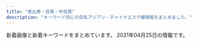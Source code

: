 ```yaml
---
title: "恵比寿・目黒・中目黒"
description: "キーワード別にの巨乳アジアン・チャイナエステ嬢情報をまとめました。"
---
```


新着画像と新着キーワードをまとめています。
2021年04月25日の情報です。

<DmmAffiliateIns />
<KeywordTable
  shops={
    [
    {
        "keywords": {
            "87": 3,
            "D": 26,
            "84": 2,
            "E": 4,
            "86": 9,
            "85": 7,
            "88": 3,
            "F": 1,
            "89": 2,
            "C": 41
        },
        "img_links": [
            "http://angel.jpn.cm/images/s_pick.png",
            "http://angel.jpn.cm/photos/sites/3/2016/08/staff36h.jpg",
            "http://angel.jpn.cm/photos/sites/3/2016/08/staff5.jpg",
            "http://angel.jpn.cm/photos/sites/3/2016/08/staff7.jpg",
            "http://cdn.dino-es.com/images/logo/150x40DinoEs.png",
            "http://angel.jpn.cm/photos/sites/3/2020/06/2020061515170635.jpg",
            "http://angel.jpn.cm/photos/sites/3/2019/10/2019100910242499.jpg",
            "http://angel.jpn.cm/photos/sites/3/2017/12/2017122705371661.jpg",
            "http://angel.jpn.cm/photos/sites/3/2018/06/2018061505064251.jpg",
            "http://angel.jpn.cm/photos/sites/3/2016/08/staff39.jpg",
            "http://angel.jpn.cm/photos/sites/3/2016/08/staff24a.jpg",
            "http://angel.jpn.cm/photos/sites/3/2016/08/staff14.jpg",
            "http://angel.jpn.cm/images/s_news.png",
            "http://angel.jpn.cm/photos/sites/3/2017/11/201711280608539.jpg",
            "http://angel.jpn.cm/images/room3.jpg",
            "http://angel.jpn.cm/photos/sites/3/2016/08/staff4.jpg",
            "http://angel.jpn.cm/photos/sites/3/2019/06/2019060510404179.jpg",
            "http://angel.jpn.cm/photos/sites/3/2016/08/staff25a.jpg",
            "http://angel.jpn.cm/images/room4.jpg",
            "http://angel.jpn.cm/photos/sites/3/2016/08/staff29a.jpg",
            "http://angel.jpn.cm/photos/sites/3/2016/08/staff29.jpg",
            "http://angel.jpn.cm/photos/sites/3/2016/08/staff23.jpg",
            "http://angel.jpn.cm/images/s_staff.png",
            "http://angel.jpn.cm/photos/sites/3/2016/08/staff11.jpg",
            "http://angel.jpn.cm/photos/sites/3/2016/08/staff21.jpg",
            "http://angel.jpn.cm/photos/sites/3/2020/09/2020092511154515.jpg",
            "http://angel.jpn.cm/photos/sites/3/2018/06/2018061601280970.jpg",
            "http://angel.jpn.cm/photos/sites/3/2018/06/2018061505064271.jpg",
            "http://angel.jpn.cm/photos/sites/3/2017/01/1.jpg",
            "http://angel.jpn.cm/images/s_mobile.png",
            "http://angel.jpn.cm/photos/sites/3/2019/06/201906051042276.jpg",
            "http://angel.jpn.cm/photos/sites/3/2021/02/2021021714005240.jpg",
            "http://angel.jpn.cm/photos/sites/3/2016/08/staff22.jpg",
            "http://angel.jpn.cm/photos/sites/3/2017/04/1.jpg",
            "http://angel.jpn.cm/photos/sites/3/2017/11/2017112010234266.jpg",
            "http://angel.jpn.cm/photos/sites/3/2019/12/2019122718552333.jpg",
            "http://angel.jpn.cm/photos/sites/3/2018/06/2018061601280885.jpg",
            "http://angel.jpn.cm/photos/sites/3/2019/12/2019122718552430.jpg",
            "http://angel.jpn.cm/images/girl-z1.jpg",
            "http://angel.jpn.cm/photos/sites/3/2016/08/staff28.jpg",
            "http://angel.jpn.cm/photos/sites/3/2021/02/2021022516024747.jpg",
            "http://angel.jpn.cm/photos/sites/3/2019/11/201911181407260.jpg",
            "http://angel.jpn.cm/photos/sites/3/2016/08/staff24.jpg",
            "http://angel.jpn.cm/images/top01.jpg",
            "http://angel.jpn.cm/images/room5.jpg",
            "http://angel.jpn.cm/photos/sites/3/2016/10/staff01.jpg",
            "http://angel.jpn.cm/photos/sites/3/2016/08/staff3.jpg",
            "http://angel.jpn.cm/photos/sites/3/2016/09/staff40.jpg",
            "http://angel.jpn.cm/images/room1.jpg",
            "http://angel.jpn.cm/images/room6.jpg",
            "http://angel.jpn.cm/images/room2.jpg",
            "http://angel.jpn.cm/images/room7.jpg",
            "http://angel.jpn.cm/photos/sites/3/2016/08/staff14a.jpg",
            "http://angel.jpn.cm/photos/sites/3/2016/08/staff38.jpg",
            "http://angel.jpn.cm/photos/sites/3/2019/07/2019071213431954.jpg",
            "http://angel.jpn.cm/photos/sites/3/2019/11/2019111814073465.jpg",
            "http://angel.jpn.cm/photos/sites/3/2016/08/staff37.jpg",
            "http://angel.jpn.cm/photos/sites/3/2016/08/staff28a.jpg",
            "http://angel.jpn.cm/images/info.jpg",
            "http://angel.jpn.cm/photos/sites/3/2018/09/2018091001155585.jpg",
            "http://angel.jpn.cm/images/top02.jpg",
            "http://angel.jpn.cm/photos/sites/3/2018/11/201811011331167.jpg",
            "http://angel.jpn.cm/photos/sites/3/2017/05/8.jpg",
            "http://angel.jpn.cm/photos/sites/3/2016/08/staff35.jpg",
            "http://angel.jpn.cm/images/mobile.jpg",
            "http://angel.jpn.cm/images/girl-z2.jpg",
            "http://angel.jpn.cm/photos/sites/3/2019/12/2019122718552413.jpg",
            "http://angel.jpn.cm/images/s_link.png",
            "http://angel.jpn.cm/photos/sites/3/2016/08/staff25.jpg",
            "http://angel.jpn.cm/photos/sites/3/2016/08/staff2.jpg",
            "http://angel.jpn.cm/photos/sites/3/2016/08/staff36g.jpg",
            "http://angel.jpn.cm/photos/sites/3/2019/07/2019071016030711.jpg",
            "http://angel.jpn.cm/photos/sites/3/2017/12/201712270537317.jpg",
            "http://angel.jpn.cm/images/nbj3.jpg",
            "http://angel.jpn.cm/photos/sites/3/2016/09/staff40a.jpg",
            "http://angel.jpn.cm/photos/sites/3/2016/09/72670992207769698.jpg",
            "http://angel.jpn.cm/photos/sites/3/2016/08/staff22a.jpg",
            "http://angel.jpn.cm/photos/sites/3/2016/08/staff23a.jpg",
            "http://angel.jpn.cm/photos/sites/3/2016/08/staff4a.jpg",
            "http://angel.jpn.cm/photos/sites/3/2016/08/staff8.jpg",
            "http://angel.jpn.cm/photos/sites/3/2018/06/2018062105525655.jpg",
            "http://angel.jpn.cm/photos/sites/3/2017/03/2.jpg"
        ],
        "station": "JR\u76ee\u9ed2\u99c5\u6771\u53e3",
        "url": "http://angel.jpn.cm/",
        "name": "Angel-\u30a8\u30f3\u30b8\u30a7\u30eb-"
    },
    {
        "url": "https://meguro-babel.com/",
        "img_links": [
            "https://meguro-babel.com/images/topimg4.jpg",
            "https://meguro-babel.com/girl/4.jpg",
            "https://meguro-babel.com/topics/img/145-1.jpg",
            "https://meguro-babel.com/images/room/photo04.jpg",
            "https://meguro-babel.com/topics/img/157-1.jpg",
            "https://meguro-babel.com/girl/15.jpg",
            "https://meguro-babel.com/images/room/photo01.jpg",
            "https://meguro-babel.com/images/room/photo03.jpg",
            "https://meguro-babel.com/girl/7.jpg",
            "https://meguro-babel.com/images/img_1.jpg",
            "https://meguro-babel.com/girl/8.jpg",
            "https://meguro-babel.com/images/room/photo02.jpg",
            "https://meguro-babel.com/topics/img/156-1.jpg",
            "https://meguro-babel.com/girl/21.jpg",
            "https://meguro-babel.com/girl/1.jpg",
            "https://meguro-babel.com/girl/5.jpg",
            "https://meguro-babel.com/images/qr.jpg",
            "https://meguro-babel.com/girl/9.jpg",
            "https://meguro-babel.com/girl/24.jpg"
        ],
        "station": "JR\u76ee\u9ed2\u99c5\u6771\u53e3",
        "name": "\u30d0\u30d9\u30eb",
        "keywords": {}
    },
    {
        "img_links": [
            "http://www.oasis.esjoho.com/files/002-02.jpg",
            "http://www.oasis.esjoho.com/files/004-02.jpg",
            "http://www.oasis.esjoho.com/files/004.jpg",
            "http://www.oasis.esjoho.com/files/001-02.jpg",
            "http://www.oasis.esjoho.com/img/btn_side_mobile.jpg",
            "http://www.oasis.esjoho.com/img/pickup.jpg",
            "http://www.oasis.esjoho.com/files/002.jpg",
            "http://www.oasis.esjoho.com/img/btn_blog.png",
            "http://www.oasis.esjoho.com/img/tel.png",
            "http://www.oasis.esjoho.com/img/ttl_news.png",
            "http://www.oasis.esjoho.com/files/005.jpg",
            "http://www.oasis.esjoho.com/img/goback.jpg",
            "http://www.oasis.esjoho.com/files/005-02.jpg",
            "http://www.oasis.esjoho.com/img/ttl_info.png",
            "http://www.oasis.esjoho.com/files/001.jpg"
        ],
        "name": "\u7652\u3057\u5bb6",
        "station": "\u897f\u5c0f\u5c71\u99c5",
        "url": "http://www.oasis.esjoho.com/",
        "keywords": {
            "86": 2,
            "C": 14,
            "85": 2,
            "87": 4,
            "D": 6
        }
    },
    {
        "url": "http://iyashi-kokoro.info/",
        "station": "JR\u76ee\u9ed2\u99c5\u6771\u53e3",
        "keywords": {
            "E": 13,
            "D": 40,
            "88": 7,
            "87": 3,
            "85": 5,
            "C": 7,
            "86": 38
        },
        "img_links": [
            "http://iyashi-kokoro.info/img/st41.jpg",
            "http://iyashi-kokoro.info/img/st40.jpg",
            "http://iyashi-kokoro.info/i/img/st40.jpg",
            "http://iyashi-kokoro.info/img/st51.jpg",
            "http://iyashi-kokoro.info/i/img/st54.jpg",
            "http://iyashi-kokoro.info/i/img/s3.jpg",
            "http://iyashi-kokoro.info/i/img/s2.jpg",
            "http://iyashi-kokoro.info/img/s60.jpg",
            "http://iyashi-kokoro.info/img/st39.jpg",
            "http://iyashi-kokoro.info/img/st58.jpg",
            "http://iyashi-kokoro.info/img/s62.jpg",
            "http://iyashi-kokoro.info/i/img/st63.jpg",
            "http://iyashi-kokoro.info/i/img/r5.jpg",
            "http://iyashi-kokoro.info/img/st61.jpg",
            "http://iyashi-kokoro.info/img/st52.jpg",
            "http://iyashi-kokoro.info/img/st55.jpg",
            "http://iyashi-kokoro.info/i/img/r2.jpg",
            "http://iyashi-kokoro.info/img/st29.jpg",
            "http://iyashi-kokoro.info/img/st32.jpg",
            "http://iyashi-kokoro.info/i/img/st49.jpg",
            "http://iyashi-kokoro.info/img/s63.jpg",
            "http://iyashi-kokoro.info/i/img/s4.jpg",
            "http://iyashi-kokoro.info/i/img/r3.jpg",
            "http://iyashi-kokoro.info/img/st59.jpg",
            "http://iyashi-kokoro.info/i/img/st52.jpg",
            "http://iyashi-kokoro.info/i/img/st59.jpg",
            "http://iyashi-kokoro.info/i/img/st51.jpg",
            "http://iyashi-kokoro.info/img/s61.jpg",
            "http://iyashi-kokoro.info/img/s58.jpg",
            "http://iyashi-kokoro.info/img/st62.jpg",
            "http://iyashi-kokoro.info/img/s59.jpg",
            "http://iyashi-kokoro.info/img/st65.jpg",
            "http://iyashi-kokoro.info/i/img/s1.jpg",
            "http://iyashi-kokoro.info/i/img/r1.jpg",
            "http://iyashi-kokoro.info/i/img/st61.jpg",
            "http://iyashi-kokoro.info/img/st57.jpg",
            "http://iyashi-kokoro.info/i/img/st57.jpg",
            "http://iyashi-kokoro.info/img/st49.jpg",
            "http://iyashi-kokoro.info/img/st54.jpg",
            "http://iyashi-kokoro.info/img/st60.jpg",
            "http://iyashi-kokoro.info/i/img/st29.jpg",
            "http://iyashi-kokoro.info/img/s18.jpg",
            "http://iyashi-kokoro.info/i/img/st64.jpg",
            "http://iyashi-kokoro.info/i/img/st53.jpg",
            "http://iyashi-kokoro.info/i/img/st56.jpg",
            "http://iyashi-kokoro.info/img/s64.jpg",
            "http://iyashi-kokoro.info/i/img/r6.jpg",
            "http://iyashi-kokoro.info/img/st63.jpg",
            "http://iyashi-kokoro.info/img/st64.jpg",
            "http://iyashi-kokoro.info/img/mo.png",
            "http://iyashi-kokoro.info/i/img/st60.jpg",
            "http://iyashi-kokoro.info/img/cam.jpg",
            "http://iyashi-kokoro.info/img/s56.jpg",
            "http://iyashi-kokoro.info/i/img/st50.jpg",
            "http://iyashi-kokoro.info/img/s55.jpg",
            "http://iyashi-kokoro.info/img/st56.jpg",
            "http://iyashi-kokoro.info/img/botton.jpg",
            "http://iyashi-kokoro.info/i/img/st20.jpg",
            "http://iyashi-kokoro.info/i/img/st43.jpg",
            "http://iyashi-kokoro.info/i/img/st32.jpg",
            "http://iyashi-kokoro.info/i/img/st55.jpg",
            "http://iyashi-kokoro.info/img/st46.jpg",
            "http://iyashi-kokoro.info/i/img/st62.jpg",
            "http://iyashi-kokoro.info/img/st50.jpg",
            "http://iyashi-kokoro.info/img/st53.jpg",
            "http://iyashi-kokoro.info/i/img/r4.jpg",
            "http://iyashi-kokoro.info/img/s57.jpg",
            "http://iyashi-kokoro.info/i/img/st44.jpg",
            "http://iyashi-kokoro.info/i/img/st42.jpg",
            "http://iyashi-kokoro.info/img/st20.jpg",
            "http://iyashi-kokoro.info/i/img/st41.jpg",
            "http://iyashi-kokoro.info/img/st43.jpg",
            "http://iyashi-kokoro.info/i/img/st65.jpg",
            "http://iyashi-kokoro.info/img/fla.jpg",
            "http://iyashi-kokoro.info/i/img/st58.jpg",
            "http://iyashi-kokoro.info/img/st44.jpg",
            "http://iyashi-kokoro.info/img/st42.jpg",
            "http://iyashi-kokoro.info/img/s54.jpg",
            "http://iyashi-kokoro.info/i/img/st39.jpg",
            "http://iyashi-kokoro.info/img/s65.jpg"
        ],
        "name": "\u307f\u3086\u304d"
    },
    {
        "name": "With you\u30fb\u30a6\u30a3\u30ba\u30e6\u30fc",
        "keywords": {
            "C": 36,
            "D": 18
        },
        "img_links": [
            "http://with-you.tyo.cm/photos/sites/6/2019/11/2019112214503286.jpg",
            "http://with-you.tyo.cm/photos/sites/6/2019/11/2019112916080552.jpg",
            "http://hanamizuki2.a1.ies.bz/upload/sites/6/2021/04/2021041715082929.jpg",
            "http://with-you.tyo.cm/photos/sites/6/2019/11/2019110806175734.jpg",
            "http://with-you.tyo.cm/photos/sites/6/2019/11/2019110806175615.jpg",
            "http://with-you.tyo.cm/photos/sites/6/2019/12/2019121017051597.jpg",
            "http://with-you.tyo.cm/photos/sites/6/2019/10/2019102716505124.jpg",
            "http://with-you.tyo.cm/images/s_news.jpg",
            "http://with-you.tyo.cm/images/s_recuit.jpg",
            "http://with-you.tyo.cm/photos/sites/6/2019/11/2019112916075813.jpg",
            "http://with-you.tyo.cm/photos/sites/6/2019/02/2019021818404723.jpg",
            "http://with-you.tyo.cm/images/s_staff.jpg",
            "http://with-you.tyo.cm/photos/sites/6/2019/11/2019110108002447.jpg",
            "http://with-you.tyo.cm/photos/sites/6/2019/11/2019110108001772.jpg",
            "http://with-you.tyo.cm/photos/sites/6/2019/11/2019110107572662.jpg",
            "http://with-you.tyo.cm/photos/sites/6/2019/11/2019111915264046.jpg",
            "http://with-you.tyo.cm/photos/sites/6/2020/09/2020092511214697.jpg",
            "http://with-you.tyo.cm/photos/sites/6/2019/02/2019021818395644.jpg",
            "http://with-you.tyo.cm/photos/sites/6/2019/11/2019112214502832.jpg",
            "http://with-you.tyo.cm/images/s_pick.jpg",
            "http://with-you.tyo.cm/photos/sites/6/2019/10/2019102716505281.jpg",
            "http://with-you.tyo.cm/photos/sites/6/2019/11/2019110107573374.jpg",
            "http://with-you.tyo.cm/photos/sites/6/2019/12/2019121914290846.jpg",
            "http://with-you.tyo.cm/photos/sites/6/2020/06/2020061515324852.jpg",
            "http://with-you.tyo.cm/photos/sites/6/2019/02/2019021816145119.jpg",
            "http://with-you.tyo.cm/photos/sites/6/2021/04/2021041715082929.jpg",
            "http://with-you.tyo.cm/photos/sites/6/2019/12/2019121914290210.jpg",
            "http://with-you.tyo.cm/photos/sites/6/2019/11/2019112517122617.jpg",
            "http://with-you.tyo.cm/images/s_link.jpg",
            "http://with-you.tyo.cm/photos/sites/6/2020/03/2020032714573892.jpg",
            "http://with-you.tyo.cm/photos/sites/6/2019/02/2019021816155116.jpg",
            "http://with-you.tyo.cm/photos/sites/6/2019/11/2019110606012817.jpg",
            "http://with-you.tyo.cm/photos/sites/6/2019/12/2019121017051599.jpg",
            "http://with-you.tyo.cm/photos/sites/6/2019/06/2019060510455732.jpg",
            "http://with-you.tyo.cm/photos/sites/6/2020/06/2020061515330329.jpg",
            "http://with-you.tyo.cm/photos/sites/6/2019/11/2019112517121980.jpg",
            "http://with-you.tyo.cm/photos/sites/6/2019/11/2019112916075124.jpg",
            "http://with-you.tyo.cm/photos/sites/6/2020/03/2020032714542799.jpg",
            "http://with-you.tyo.cm/photos/sites/6/2019/11/2019111915264240.jpg",
            "http://with-you.tyo.cm/images/top.png",
            "http://with-you.tyo.cm/photos/sites/6/2019/03/2019030615474648.jpg"
        ],
        "station": "JR\u76ee\u9ed2\u99c5\u6771\u53e3",
        "url": "http://with-you.tyo.cm"
    },
    {
        "keywords": {},
        "name": "\u91d1\u306e\u6708",
        "img_links": [
            "http://kintsuki.este88.com/gals/kaori1.jpg",
            "http://kintsuki.este88.com/images/ph1.jpg",
            "http://kintsuki.este88.com/gals/kana1.jpg",
            "http://kintsuki.este88.com/images/r01.jpg",
            "http://kintsuki.este88.com/gals/rina1.jpg",
            "http://kintsuki.este88.com/images/r04.jpg",
            "http://kintsuki.este88.com/gals/koyuki1.jpg",
            "http://kintsuki.este88.com/gals/mika1.jpg",
            "http://kintsuki.este88.com/gals/yuyu1.jpg",
            "http://kintsuki.este88.com/gals/kixyoko1.jpg",
            "http://kintsuki.este88.com/gals/rei1.jpg",
            "http://kintsuki.este88.com/images/r02.jpg",
            "http://kintsuki.este88.com/gals/momo1.jpg"
        ],
        "url": "http://kintsuki.este88.com/",
        "station": "JR\u76ee\u9ed2\u99c5\u6771\u53e3"
    },
    {
        "keywords": {},
        "img_links": [
            "http://www.ourstarts.site/uploads/180917/1-1P91G6122J28.jpg",
            "http://www.ourstarts.site/templets/default/picture/head_tell.png",
            "http://www.ourstarts.site/templets/default/picture/staff.png",
            "http://www.ourstarts.site/templets/default/picture/right.png",
            "http://www.ourstarts.site/templets/default/images/t2.jpg",
            "http://www.ourstarts.site/uploads/200729/1-200H9140Q13E.jpg",
            "http://www.ourstarts.site/templets/default/images/t3.jpg",
            "http://www.ourstarts.site/templets/default/picture/tel_contact.png",
            "http://www.ourstarts.site/uploads/allimg/200729/1-200H9141213.jpg",
            "http://www.ourstarts.site/uploads/allimg/200729/1-200H9141229.jpg",
            "http://www.ourstarts.site/templets/default/picture/foot_tel.png",
            "http://www.ourstarts.site/uploads/200729/1-200H9141612609.jpg",
            "http://www.ourstarts.site/templets/default/picture/timg (1).png",
            "http://www.ourstarts.site/uploads/allimg/200729/1-200H9141912.jpg",
            "http://www.ourstarts.site/templets/default/picture/news.png",
            "http://www.ourstarts.site/uploads/200729/1-200H9140K5J4.jpg",
            "http://www.ourstarts.site/templets/default/picture/close.png",
            "http://www.ourstarts.site/templets/default/images/t1.jpg"
        ],
        "station": "JR\u6075\u6bd4\u5bff\u99c5\u897f\u53e3",
        "url": "http://www.ourstarts.site/",
        "name": "\u30cb\u30e3\u30fc\u30cb\u30e3\u30fc"
    },
    {
        "url": "http://nakamegurofun.com/",
        "name": "Flower \uff5e\u30d5\u30e9\u30ef\u30fc\uff5e",
        "station": "\u4e2d\u76ee\u9ed2\u99c5\u897f\u53e3",
        "keywords": {
            "85": 1,
            "D": 5,
            "C": 1,
            "88": 1,
            "87": 4
        },
        "img_links": [
            "http://nakamegurofun.com/images/s5.jpg",
            "http://nakamegurofun.com/files/0060964.jpg",
            "http://nakamegurofun.com/files/0034f22.jpg",
            "http://nakamegurofun.com/images/s2.jpg",
            "http://nakamegurofun.com/files/0024f22.jpg",
            "http://nakamegurofun.com/files/008-020964.jpg",
            "http://nakamegurofun.com/files/006fa9d.jpg",
            "http://nakamegurofun.com/files/0050964.jpg",
            "http://nakamegurofun.com/images/shop/shop03.jpg",
            "http://nakamegurofun.com/images/s4.jpg",
            "http://nakamegurofun.com/files/002-030964.jpg",
            "http://nakamegurofun.com/images/shop/shop01.jpg",
            "http://nakamegurofun.com/files/002-020964.jpg",
            "http://nakamegurofun.com/files/006-020964.jpg",
            "http://nakamegurofun.com/files/005fa9d.jpg",
            "http://nakamegurofun.com/files/0074f22.jpg",
            "http://nakamegurofun.com/files/003fa9d.jpg",
            "http://nakamegurofun.com/images/s3.jpg",
            "http://nakamegurofun.com/files/002fa9d.jpg",
            "http://nakamegurofun.com/files/0070964.jpg",
            "http://nakamegurofun.com/images/main_bottom.png",
            "http://nakamegurofun.com/images/zi_staff.png",
            "http://nakamegurofun.com/images/main_top.png",
            "http://nakamegurofun.com/files/007-030964.jpg",
            "http://nakamegurofun.com/files/005-020964.jpg",
            "http://nakamegurofun.com/files/0080964.jpg",
            "http://nakamegurofun.com/files/003-030964.jpg",
            "http://nakamegurofun.com/files/0064f22.jpg",
            "http://nakamegurofun.com/images/zi_massage.png",
            "http://nakamegurofun.com/images/s1.jpg",
            "http://nakamegurofun.com/files/007fa9d.jpg",
            "http://nakamegurofun.com/files/007-020964.jpg",
            "http://nakamegurofun.com/files/0054f22.jpg",
            "http://nakamegurofun.com/images/infotiao1.jpg",
            "http://nakamegurofun.com/files/0030964.jpg",
            "http://nakamegurofun.com/files/0020964.jpg",
            "http://nakamegurofun.com/files/008fa9d.jpg",
            "http://nakamegurofun.com/files/005-030964.jpg",
            "http://nakamegurofun.com/images/shop/shop04.jpg",
            "http://nakamegurofun.com/images/tel.png",
            "http://nakamegurofun.com/images/service91a6.png",
            "http://nakamegurofun.com/files/0084f22.jpg",
            "http://nakamegurofun.com/files/003-020964.jpg",
            "http://nakamegurofun.com/files/006-030964.jpg",
            "http://nakamegurofun.com/images/xian.png",
            "http://nakamegurofun.com/images/shop/shop02.jpg",
            "http://nakamegurofun.com/files/008-030964.jpg"
        ]
    },
    {
        "keywords": {},
        "station": "JR\u6075\u6bd4\u5bff\u99c5\u897f\u53e3",
        "name": "\u3072\u307e\u308f\u308a",
        "img_links": [
            "http://www.himawari-aroma.xyz/images/shop/4/1.jpg",
            "http://www.himawari-aroma.xyz/images/staff/3/ami.png",
            "http://www.himawari-aroma.xyz/images/sys.jpg",
            "http://www.himawari-aroma.xyz/images/13.png",
            "http://www.himawari-aroma.xyz/images/shop/4/2.jpg",
            "http://www.himawari-aroma.xyz/images/psd/off.jpg",
            "http://www.himawari-aroma.xyz/images/shop/1.png",
            "http://www.himawari-aroma.xyz/images/staff/3/mayu.png"
        ],
        "url": "http://www.himawari-aroma.xyz/"
    },
    {
        "img_links": [
            "http://onlyone.tyo.cm/photos/sites/5/2020/01/2020011413501066.jpg",
            "http://onlyone.tyo.cm/images/acc3.jpg",
            "http://onlyone.tyo.cm/photos/sites/5/2020/07/2020070215334437.jpg",
            "http://onlyone.tyo.cm/photos/sites/5/2020/09/2020092510523998.jpg",
            "http://onlyone.tyo.cm/photos/sites/5/2019/06/2019060510472559.jpg",
            "http://onlyone.tyo.cm/photos/sites/5/2019/02/2019022310334774.jpg",
            "http://onlyone.tyo.cm/images/top.png",
            "http://onlyone.tyo.cm/photos/sites/5/2020/02/2020022610121615.jpg",
            "http://onlyone.tyo.cm/photos/sites/5/2019/06/2019060510384975.jpg",
            "http://onlyone.tyo.cm/photos/sites/5/2019/07/2019071716092046.jpg",
            "http://onlyone.tyo.cm/photos/sites/5/2019/11/2019110105153240.jpg",
            "http://onlyone.tyo.cm/photos/sites/5/2018/09/2018092710191274.jpg",
            "http://onlyone.tyo.cm/photos/sites/5/2020/01/2020011413500417.jpg",
            "http://onlyone.tyo.cm/photos/sites/5/2019/11/2019110105152849.jpg",
            "http://onlyone.tyo.cm/photos/sites/5/2020/01/2020011412572423.jpg",
            "http://onlyone.tyo.cm/photos/sites/5/2020/09/2020092617301564.jpg",
            "http://onlyone.tyo.cm/photos/sites/5/2018/07/2018071709241386.jpg",
            "http://onlyone.tyo.cm/images/acc2.jpg",
            "http://onlyone.tyo.cm/photos/sites/5/2020/07/2020070217061815.jpg",
            "http://onlyone.tyo.cm/photos/sites/5/2021/02/2021022515094363.jpg",
            "http://onlyone.tyo.cm/photos/sites/5/2018/08/2018082407542866.jpg",
            "http://onlyone.tyo.cm/images/new.jpg",
            "http://onlyone.tyo.cm/images/s_staff.png",
            "http://onlyone.tyo.cm/images/acc4.jpg",
            "http://onlyone.tyo.cm/images/s_link.png",
            "http://onlyone.tyo.cm/photos/sites/5/2018/03/2018031607430562.jpg",
            "http://onlyone.tyo.cm/images/room2.jpg",
            "http://onlyone.tyo.cm/photos/sites/5/2019/12/2019120510353312.jpg",
            "http://onlyone.tyo.cm/images/room3.jpg",
            "http://onlyone.tyo.cm/photos/sites/5/2020/05/2020051419324761.jpg",
            "http://onlyone.tyo.cm/photos/sites/5/2019/12/2019121715483135.jpg",
            "http://onlyone.tyo.cm/photos/sites/5/2019/01/2019013017372064.jpg",
            "http://onlyone.tyo.cm/photos/sites/5/2019/07/201907171609201.jpg",
            "http://onlyone.tyo.cm/photos/sites/5/2021/03/2021030316101626.jpg",
            "http://onlyone.tyo.cm/photos/sites/5/2019/07/2019070711031982.jpg",
            "http://onlyone.tyo.cm/photos/sites/5/2019/05/2019050915292562.jpg",
            "http://onlyone.tyo.cm/photos/sites/5/2018/10/201810181432433.jpg",
            "http://onlyone.tyo.cm/photos/sites/5/2019/08/2019080815010066.jpg",
            "http://onlyone.tyo.cm/photos/sites/5/2017/11/2017112708111797.jpg",
            "http://onlyone.tyo.cm/photos/sites/5/2019/03/2019030418403098.jpg",
            "http://onlyone.tyo.cm/photos/sites/5/2020/09/2020092510523723.jpg",
            "http://onlyone.tyo.cm/photos/sites/5/2020/06/2020060815500896.jpg",
            "http://onlyone.tyo.cm/photos/sites/5/2021/02/2021022216501749.jpg",
            "http://onlyone.tyo.cm/photos/sites/5/2019/02/2019022310345266.jpg",
            "http://onlyone.tyo.cm/photos/sites/5/2019/07/2019070616424775.jpg",
            "http://onlyone.tyo.cm/photos/sites/5/2018/11/2018112110301745.jpg",
            "http://onlyone.tyo.cm/photos/sites/5/2020/09/2020092218541894.jpg",
            "http://onlyone.tyo.cm/photos/sites/5/2019/11/2019112117013754.jpg",
            "http://onlyone.tyo.cm/photos/sites/5/2020/03/2020031716151746.jpg",
            "http://onlyone.tyo.cm/photos/sites/5/2020/09/2020092510524025.jpg",
            "http://onlyone.tyo.cm/photos/sites/5/2019/01/2019013017371133.jpg",
            "http://onlyone.tyo.cm/photos/sites/5/2021/02/2021021810240848.jpg",
            "http://onlyone.tyo.cm/photos/sites/5/2018/08/2018080308152252.jpg",
            "http://onlyone.tyo.cm/images/room1.jpg",
            "http://onlyone.tyo.cm/photos/sites/5/2019/01/2019011814353078.jpg",
            "http://onlyone.tyo.cm/images/acc1.jpg",
            "http://onlyone.tyo.cm/images/room4.jpg",
            "http://onlyone.tyo.cm/images/line.jpg",
            "http://onlyone.tyo.cm/photos/sites/5/2019/08/2019082610481667.jpg",
            "http://onlyone.tyo.cm/photos/sites/5/2021/03/2021030316101022.jpg",
            "http://onlyone.tyo.cm/photos/sites/5/2018/11/2018110713255310.jpg",
            "http://onlyone.tyo.cm/photos/sites/5/2020/09/2020090210405221.jpg",
            "http://onlyone.tyo.cm/photos/sites/5/2021/02/202102181024101.jpg",
            "http://onlyone.tyo.cm/photos/sites/5/2018/06/2018062904050630.jpg",
            "http://onlyone.tyo.cm/photos/sites/5/2019/05/2019052911352557.jpg",
            "http://onlyone.tyo.cm/photos/sites/5/2021/02/202102201049167.jpg"
        ],
        "name": "OnlyOne",
        "station": "JR\u76ee\u9ed2\u99c5\u897f\u53e3",
        "keywords": {
            "F": 1,
            "85": 9,
            "87": 5,
            "D": 26,
            "E": 2,
            "83": 3,
            "C": 4,
            "84": 1,
            "86": 11,
            "88": 3
        },
        "url": "http://onlyone.tyo.cm/"
    },
    {
        "name": "\u30c8\u30f3\u30c8\u30f3",
        "keywords": {
            "E": 5,
            "83": 7,
            "C": 7,
            "86": 17,
            "D": 19,
            "85": 7
        },
        "url": "http://hi-msg.com/tonton/",
        "station": "JR\u6075\u6bd4\u5bff\u99c5\u897f\u53e3",
        "img_links": [
            "http://hi-msg.com/tonton/images/an_1_02.jpg",
            "http://hi-msg.com/tonton/images/an_2_01.jpg",
            "http://hi-msg.com/tonton/images/slider/slide3.png",
            "http://hi-msg.com/tonton/images/staff_images/st5.jpg",
            "http://hi-msg.com/tonton/images/index-1.jpg",
            "http://hi-msg.com/tonton/images/an_2_02.jpg",
            "http://hi-msg.com/tonton/images/index-2.jpg",
            "http://hi-msg.com/tonton/images/an_1_01.jpg",
            "http://hi-msg.com/tonton/images/slider/slide2s.png",
            "http://hi-msg.com/tonton/images/sys1.jpg",
            "http://hi-msg.com/tonton/images/r2.jpg",
            "http://hi-msg.com/tonton/images/an_6_01.jpg",
            "http://hi-msg.com/tonton/images/staff_images/st2.jpg",
            "http://hi-msg.com/tonton/images/r3.jpg",
            "http://hi-msg.com/tonton/images/r4.jpg",
            "http://hi-msg.com/tonton/images/staff_images/st3.jpg",
            "http://hi-msg.com/tonton/images/r1.jpg",
            "http://hi-msg.com/tonton/images/eve1.png",
            "http://hi-msg.com/tonton/images/staff_images/st1.jpg",
            "http://hi-msg.com/tonton/images/an_4_02.jpg",
            "http://hi-msg.com/tonton/images/an_6_02.jpg",
            "http://hi-msg.com/tonton/images/slider/slide2.png",
            "http://hi-msg.com/tonton/images/an_5_01.jpg",
            "http://hi-msg.com/tonton/images/qr.jpg",
            "http://hi-msg.com/tonton/images/slider/slide1.png",
            "http://hi-msg.com/tonton/images/staff_images/st4.jpg",
            "http://hi-msg.com/tonton/images/index_01.jpg",
            "http://hi-msg.com/tonton/images/an_5_02.jpg",
            "http://hi-msg.com/tonton/images/slider/slide3s.png",
            "http://hi-msg.com/tonton/images/an_3_01.jpg",
            "http://hi-msg.com/tonton/images/an_3_02.jpg",
            "http://hi-msg.com/tonton/images/staff_images/sl.png",
            "http://hi-msg.com/tonton/images/an_4_01.jpg",
            "http://hi-msg.com/tonton/images/fbb.jpg",
            "http://hi-msg.com/tonton/images/slider/slide1s.png"
        ]
    },
    {
        "img_links": [
            "http://bimajo-massage.work/img/acc2.jpg",
            "http://bimajo-massage.work/sp/img/acc2.jpg",
            "http://bimajo-massage.work/sp/img/t-r.jpg",
            "http://bimajo-massage.work/sp/img/acc1.jpg",
            "http://bimajo-massage.work/img/bottom.png",
            "http://bimajo-massage.work/sp/img/st5.jpg",
            "http://bimajo-massage.work/sp/img/tit.jpg",
            "http://bimajo-massage.work/sp/img/t-t.jpg",
            "http://bimajo-massage.work/img/st6.jpg",
            "http://bimajo-massage.work/img/pic.png",
            "http://bimajo-massage.work/sp/img/time.jpg",
            "http://bimajo-massage.work/img/acc1.jpg",
            "http://bimajo-massage.work/sp/img/p-7.jpg",
            "http://bimajo-massage.work/sp/img/cam.jpg",
            "http://bimajo-massage.work/img/xmas.png",
            "http://bimajo-massage.work/img/sta5.jpg",
            "http://bimajo-massage.work/img/st7.jpg",
            "http://bimajo-massage.work/sp/img/info.jpg",
            "http://bimajo-massage.work/sp/img/st6.jpg",
            "http://bimajo-massage.work/img/st1.jpg",
            "http://bimajo-massage.work/img/sta1.jpg",
            "http://bimajo-massage.work/sp/img/p-5.jpg",
            "http://bimajo-massage.work/img/body-.png",
            "http://bimajo-massage.work/sp/img/sys.jpg",
            "http://bimajo-massage.work/img/mo.png",
            "http://bimajo-massage.work/sp/img/t-a.jpg",
            "http://bimajo-massage.work/img/st5.jpg",
            "http://bimajo-massage.work/sp/img/st7.jpg",
            "http://bimajo-massage.work/sp/img/st1.jpg",
            "http://bimajo-massage.work/sp/img/t-s.jpg",
            "http://bimajo-massage.work/sp/img/tel.jpg",
            "http://bimajo-massage.work/sp/img/pic.jpg",
            "http://bimajo-massage.work/sp/img/pc.jpg",
            "http://bimajo-massage.work/img/sta6.jpg",
            "http://bimajo-massage.work/sp/img/p-6.jpg",
            "http://bimajo-massage.work/sp/img/add.jpg",
            "http://bimajo-massage.work/img/sta7.jpg",
            "http://bimajo-massage.work/sp/img/botton.jpg",
            "http://bimajo-massage.work/sp/img/t-o.jpg"
        ],
        "station": "JR\u6075\u6bd4\u5bff\u99c5\u897f\u53e3",
        "url": "http://bimajo-massage.work/",
        "keywords": {
            "E": 2,
            "C": 13,
            "88": 2,
            "87": 12,
            "86": 12,
            "D": 24,
            "85": 13
        },
        "name": "\u7f8e\u9b54\u5973"
    },
    {
        "name": "Victoria\u30fb\u30d3\u30af\u30c8\u30ea\u30a2",
        "url": "http://victoria.tyo.cm/",
        "station": "JR\u76ee\u9ed2\u99c5\u6771\u53e3",
        "img_links": [
            "http://victoria.tyo.cm/photos/sites/13/2020/01/2020012005552622.jpg",
            "http://victoria.tyo.cm/photos/sites/13/2019/02/2019021206543056.jpg",
            "http://victoria.tyo.cm/photos/sites/13/2018/12/2018121502493847.jpg",
            "http://victoria.tyo.cm/photos/sites/13/2019/12/2019120106181894.jpg",
            "http://victoria.tyo.cm/photos/sites/13/2018/12/2018122904411765.jpg",
            "http://victoria.tyo.cm/photos/sites/13/2019/01/2019012108071242.jpg",
            "http://victoria.tyo.cm/photos/sites/13/2019/04/2019041807165826.jpg",
            "http://victoria.tyo.cm/photos/sites/13/2019/01/2019010506292922.jpg",
            "http://victoria.tyo.cm/photos/sites/13/2019/10/2019100904083557.jpg",
            "http://victoria.tyo.cm/photos/sites/13/2018/12/2018121502493814.jpg",
            "http://victoria.tyo.cm/images/room3.jpg",
            "http://victoria.tyo.cm/images/top.jpg",
            "http://victoria.tyo.cm/images/pick.jpg",
            "http://victoria.tyo.cm/photos/sites/13/2021/02/2021021509575615.jpg",
            "https://www.a-side.com/ad/koko/include/banner/koko_125x125.png",
            "http://victoria.tyo.cm/images/face.jpg",
            "http://victoria.tyo.cm/photos/sites/13/2019/01/2019012509505197.jpg",
            "http://victoria.tyo.cm/photos/sites/13/2019/10/2019101403232834.jpg",
            "http://victoria.tyo.cm/photos/sites/13/2019/05/201905100639429.jpg",
            "http://victoria.tyo.cm/photos/sites/13/2020/02/2020021307433041.jpg",
            "http://victoria.tyo.cm/photos/sites/13/2018/12/2018122701570643.jpg",
            "http://victoria.tyo.cm/photos/sites/13/2019/12/2019120406433710.jpg",
            "http://victoria.tyo.cm/photos/sites/13/2019/08/2019080607062415.jpg",
            "http://victoria.tyo.cm/photos/sites/13/2019/01/2019011103510521.jpg",
            "http://victoria.tyo.cm/images/s_staff.png",
            "http://victoria.tyo.cm/photos/sites/13/2018/12/2018122904422525.jpg",
            "http://victoria.tyo.cm/photos/sites/13/2020/03/2020031904101259.jpg",
            "http://victoria.tyo.cm/photos/sites/13/2018/12/2018122701570616.jpg",
            "http://victoria.tyo.cm/photos/sites/13/2019/02/2019021407162693.jpg",
            "http://victoria.tyo.cm/photos/sites/13/2019/06/2019061005275095.jpg",
            "http://victoria.tyo.cm/images/room1.jpg",
            "http://victoria.tyo.cm/images/news.jpg",
            "http://victoria.tyo.cm/photos/sites/13/2019/04/2019040304024424.jpg",
            "http://victoria.tyo.cm/photos/sites/13/2020/10/2020100803550565.jpg",
            "http://victoria.tyo.cm/photos/sites/13/2018/12/2018121502493953.jpg",
            "http://victoria.tyo.cm/photos/sites/13/2020/01/2020011205500461.jpg",
            "http://victoria.tyo.cm/images/mobile.jpg",
            "http://victoria.tyo.cm/photos/sites/13/2019/02/2019022703022355.jpg",
            "http://victoria.tyo.cm/photos/sites/13/2019/10/2019100904082968.jpg",
            "http://victoria.tyo.cm/photos/sites/13/2020/02/2020020104570910.jpg",
            "http://victoria.tyo.cm/images/room2.jpg",
            "http://victoria.tyo.cm/photos/sites/13/2019/12/2019120904521188.jpg",
            "http://victoria.tyo.cm/photos/sites/13/2019/01/2019010506293526.jpg",
            "http://victoria.tyo.cm/images/room4.jpg",
            "http://victoria.tyo.cm/photos/sites/13/2020/01/2020012005552181.jpg",
            "http://victoria.tyo.cm/photos/sites/13/2019/07/2019070206503156.jpg",
            "http://victoria.tyo.cm/photos/sites/13/2018/12/2018121502493879.jpg",
            "http://victoria.tyo.cm/photos/sites/13/2019/12/2019120904521737.jpg",
            "http://victoria.tyo.cm/photos/sites/13/2020/01/2020011104241542.jpg",
            "http://victoria.tyo.cm/photos/sites/13/2019/01/2019012509534353.jpg",
            "http://victoria.tyo.cm/photos/sites/13/2020/02/202002030340133.jpg"
        ],
        "keywords": {
            "85": 8,
            "D": 20,
            "82": 2,
            "C": 8,
            "G": 1,
            "F": 1,
            "87": 4,
            "93": 1,
            "89": 1,
            "E": 3,
            "83": 8,
            "86": 9
        }
    },
    {
        "keywords": {},
        "url": "http://relacute.tyo.cm/",
        "img_links": [],
        "station": "JR\u76ee\u9ed2\u99c5\u6771\u53e3",
        "name": "RelaCute \u30ea\u30e9\u30ad\u30e5\u30fc\u30c8"
    }
]
}
/>
<DmmAffiliateScript />
